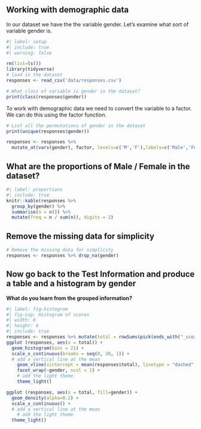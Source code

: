 ## Working with demographic data
In our dataset we have the the variable gender. Let's examine what sort of variable gender is.

```r
#| label: setup
#| include: true
#| warning: false

rm(list=ls())
library(tidyverse)
# load in the dataset
responses <- read_csv('data/responses.csv')
```

```r

# What class of variable is gender in the dataset?
print(class(responses$gender))

```

To work with demographic data we need to convert the variable to a factor. We can do this using the factor function.

```r
# List all the permutations of gender in the dataset
print(unique(responses$gender))
```

```r
responses <- responses %>% 
  mutate_at(vars(gender), factor, levels=c('M','F'),labels=c('Male','Female'))
```

## What are the proportions of Male / Female in the dataset?

```r
#| label: proportions
#| include: true
knitr::kable(responses %>%
  group_by(gender) %>%
  summarise(n = n()) %>%
  mutate(freq = n / sum(n)), digits = 2)
```

## Remove the missing data for simplicity

```r
# Remove the missing data for simplicity
responses <- responses %>% drop_na(gender)
```

## Now go back to the Test Information and produce a table and a histogram by gender
**What do you learn from the grouped information?**
```r

#| label: fig-histogram
#| fig-cap: Histogram of scores
#| width: 6
#| height: 4
#| include: true
responses <- responses %>% mutate(total = rowSums(pick(ends_with("_score")), na.rm = TRUE))
ggplot (responses, aes(x = total)) +
  geom_histogram(bins = 21) +
  scale_x_continuous(breaks = seq(0, 20, 1)) +
  # add a vertical line at the mean
    geom_vline(xintercept = mean(responses$total), linetype = "dashed", color = "red") +
    facet_wrap(~gender, ncol = 1) +
    # add the light theme
    theme_light() 

ggplot (responses, aes(x = total, fill=gender)) +
  geom_density(alpha=0.2) +
  scale_x_continuous() +
  # add a vertical line at the mean
    # add the light theme
  theme_light() 

```


